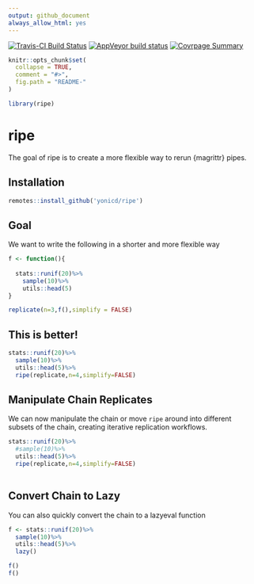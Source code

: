 ```yaml
---
output: github_document
always_allow_html: yes
---
```


<!-- README.md is generated from README.Rmd. Please edit that file -->

<!-- badges: start -->
[![Travis-CI Build Status](https://travis-ci.org/yonicd/ripe.svg?branch=master)](https://travis-ci.org/yonicd/ripe)
[![AppVeyor build status](https://ci.appveyor.com/api/projects/status/github/yonicd/ripe?branch=master&svg=true)](https://ci.appveyor.com/project/yonicd/ripe)
[![Covrpage Summary](https://img.shields.io/badge/covrpage-Last_Build_2019_11_20-brightgreen.svg)](http://tinyurl.com/vzcsnsa)
<!-- badges: end -->

```r
knitr::opts_chunk$set(
  collapse = TRUE,
  comment = "#>",
  fig.path = "README-"
)

library(ripe)
```

# ripe

The goal of ripe is to create a more flexible way to rerun {magrittr} pipes.

## Installation

```r
remotes::install_github('yonicd/ripe')
```


## Goal 

We want to write the following in a shorter and more flexible way

```r

f <- function(){
  
  stats::runif(20)%>%
    sample(10)%>%
    utils::head(5)
}

replicate(n=3,f(),simplify = FALSE)

```

## This is better!

```r
stats::runif(20)%>%
  sample(10)%>%
  utils::head(5)%>%
  ripe(replicate,n=4,simplify=FALSE)
```

## Manipulate Chain Replicates

We can now manipulate the chain or move `ripe` around into different subsets of the chain, creating iterative replication workflows.

```r

stats::runif(20)%>%
  #sample(10)%>%
  utils::head(5)%>%
  ripe(replicate,n=4,simplify=FALSE)
  
```

## Convert Chain to Lazy

You can also quickly convert the chain to a lazyeval function

```r
f <- stats::runif(20)%>%
  sample(10)%>%
  utils::head(5)%>%
  lazy()

f()
f()
```
